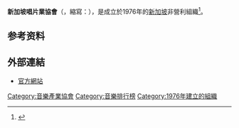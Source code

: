 {{noteTA
|G1=Music
|G2=Organisation
}}
'''新加坡唱片業協會'''（{{lang-en|Recording Industry Association (Singapore)}}，縮寫：{{lang|en|RIAS}}），是成立於1976年的[[新加坡|新加坡]]非營利組織<ref>{{cite web |title=About RIAS – RIAS |url=https://www.rias.org.sg/about-rias/ |work=RIAS |language=en |accessdate=2021-01-20 |archive-date=2021-01-26 |archive-url=https://web.archive.org/web/20210126070220/https://www.rias.org.sg/about-rias/ |dead-url=no }}</ref>。

== 参考资料 ==
{{reflist}}

== 外部連結 ==
* [https://www.rias.org.sg 官方網站] {{Wayback|url=https://www.rias.org.sg/ |date=20210316145230 }}

{{Record Charts}}
{{authority control}}
[[Category:音樂產業協會|Category:音樂產業協會]]
[[Category:音樂排行榜|Category:音樂排行榜]]
[[Category:1976年建立的組織|Category:1976年建立的組織]]